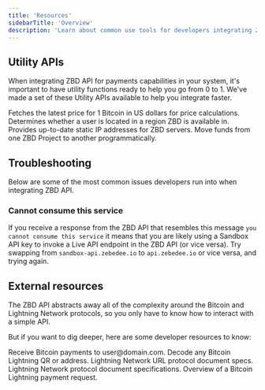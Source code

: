 ```yaml
---
title: 'Resources'
sidebarTitle: 'Overview'
description: 'Learn about common use tools for developers integrating ZBD.'
---
```


## Utility APIs

When integrating ZBD API for payments capabilities in your system, it's important to have utility functions ready to help you go from 0 to 1.
We've made a set of these Utility APIs available to help you integrate faster.

<CardGroup cols={2}>
  <Card title="BTC USD Exchange Rate" icon="bitcoin" color="#ff9900" href="/payments/api/utils/btc-usd">
    Fetches the latest price for 1 Bitcoin in US dollars for price calculations.
  </Card>
  <Card title="Is Supported Region" icon="earth-americas" color="#000000" href="/payments/api/utils/is-supported-region">
    Determines whether a user is located in a region ZBD is available in.
  </Card>
  <Card title="ZBD Production IPs" icon="wifi" color="#9563FF" href="/payments/api/utils/ip">
    Provides up-to-date static IP addresses for ZBD servers.
  </Card>
  <Card title="Internal Transfers" icon="bolt" color="#32d615" href="/payments/api/wallet/internal-transfer">
    Move funds from one ZBD Project to another programmatically.
  </Card>
</CardGroup>

## Troubleshooting

Below are some of the most common issues developers run into when integrating ZBD API.

### Cannot consume this service

If you receive a response from the ZBD API that resembles this message `you cannot consume this service` it means that you are likely using a Sandbox API key to invoke a Live API endpoint in the ZBD API (or vice versa). Try swapping from `sandbox-api.zebedee.io` to `api.zebedee.io` or vice versa, and trying again.

## External resources

The ZBD API abstracts away all of the complexity around the Bitcoin and Lightning Network protocols, so you only have to know how to interact with a simple API.

But if you want to dig deeper, here are some developer resources to know:

<CardGroup cols={2}>
  <Card title="Lightning Address" icon="arrow-up-right-from-square" color="#000000" href="https://lightningaddress.com">
    Receive Bitcoin payments to user@domain.com.
  </Card>
  <Card title="Lightning Decoder" icon="arrow-up-right-from-square" color="#000000" href="https://lightningdecoder.com">
    Decode any Bitcoin Lightning QR or address.
  </Card>
  <Card title="LNURL Specs" icon="arrow-up-right-from-square" color="#000000" href="https://github.com/lnurl/luds">
    Lightning Network URL protocol document specs.
  </Card>
  <Card title="Lightning Network Specs" icon="arrow-up-right-from-square" color="#000000" href="https://github.com/lightning/bolts">
    Lightning Network protocol document specifications.
  </Card>
  <Card title="bolt11.org" icon="arrow-up-right-from-square" color="#000000" href="https://bolt11.org">
    Overview of a Bitcoin Lightning payment request.
  </Card>
</CardGroup>
